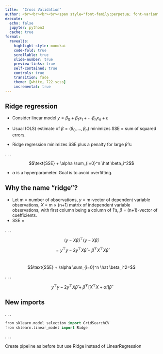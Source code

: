 ```yaml
---
title:  "Cross Validation"
author: <br><br><br><br><span style="font-family:perpetua; font-variant:small-caps; color:#606060;">Kerry Back</span><br><br><img src="RiceBusiness-transparent-logo-sm.png"  height=120>
execute:
  echo: false
  jupyter: python3
  cache: true
format: 
  revealjs:
    highlight-style: monokai
    code-fold: true
    scrollable: true
    slide-number: true
    preview-links: true
    self-contained: true
    controls: true
    transition: fade
    theme: [white, 722.scss]
    incremental: true
---
```


## Ridge regression

- Consider linear model
$y = \beta_0 + \beta_1 x_1 + \cdots \beta_n x_n + \varepsilon$

- Usual (OLS) estimate of $\beta=(\beta_0, \ldots, \beta_n)$ minimizes SSE = sum of squared errors.

- Ridge regression minimizes SSE plus a penalty for large $\hat \beta$'s:

. . . 

$$\text{SSE} + \alpha \sum_{i=0}^n \hat \beta_i^2$$

- $\alpha$ is a hyperparameter.  Goal is to avoid overfitting. 


## Why the name "ridge"?

- Let  m = number of observations, $y$ = m-vector of dependent variable observations, $X$ = m $\times$ (n+1) matrix of independent variable observations, with first column being a column of 1's, $\beta$ = (n+1)-vector of coefficients.
- SSE = 

. . .

$$(y-X\hat \beta)^{\top} (y-X \hat\beta) $$

$$= y^{\top} y - 2 y^{\top } X\hat\beta + \hat\beta^{\top} X^{\top} X \hat\beta$$

#

$$\text{SSE} + \alpha \sum_{i=0}^n \hat \beta_i^2=$$

. . .

$$y^{\top} y - 2 y^{\top } X\hat\beta + \hat\beta^{\top} \big[X^{\top} X +\alpha I\big]\hat\beta$$

## New imports

. . .

```.p
from sklearn.model_selection import GridSearchCV
from sklearn.linear_model import Ridge
```

. . .

Create pipeline as before but use Ridge instead of LinearRegression

##

